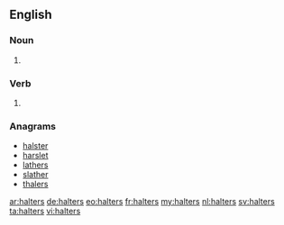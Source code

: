 ==English==

===Noun===
{{head|en|noun plural form}}

# {{plural of|halter|lang=en}}

===Verb===
{{head|en|verb form}}

# {{en-third-person singular of|halter}}

===Anagrams===
* [[halster#English|halster]]
* [[harslet#English|harslet]]
* [[lathers#English|lathers]]
* [[slather#English|slather]]
* [[thalers#English|thalers]]

[[ar:halters]]
[[de:halters]]
[[eo:halters]]
[[fr:halters]]
[[my:halters]]
[[nl:halters]]
[[sv:halters]]
[[ta:halters]]
[[vi:halters]]